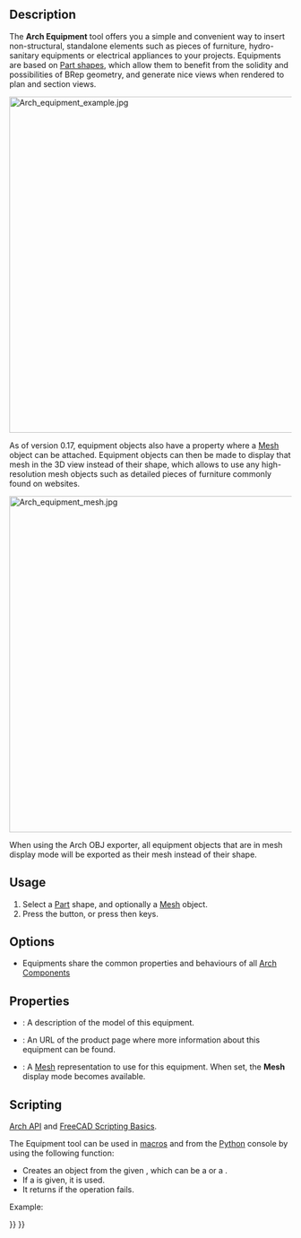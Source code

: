 <languages/>

{{Docnav
|[[Arch_Truss|Truss]]
|[[Arch_Rebar|Rebar]]
|[[BIM_Workbench|BIM]]
|IconL=Arch_Truss.svg
|IconR=Arch_Rebar.svg
|IconC=Workbench_BIM.svg
}}

{{VeryImportantMessage|THIS COMMAND IS PART OF THE INTEGRATED [[BIM_Workbench|BIM WORKBENCH]] IN V1.0<br>
This page has been updated for that version.}}

{{GuiCommand
|Name=Arch Equipment
|MenuLocation=3D/BIM → Equipment
|Workbenches=[[BIM_Workbench|BIM]]
|Shortcut={{KEY|E}} {{KEY|Q}}
|SeeAlso=
}}

==Description== 

The '''Arch Equipment''' tool offers you a simple and convenient way to insert non-structural, standalone elements such as pieces of furniture, hydro-sanitary equipments or electrical appliances to your projects. Equipments are based on [[Part_Workbench|Part shapes]], which allow them to benefit from the solidity and possibilities of BRep geometry, and generate nice views when rendered to plan and section views. 

[[Image:Arch equipment example.jpg|600px]]
{{Caption|Furniture objects enclosed in an [[Arch_Equipment|Arch Equipment]] object. The flat projections can be obtained by the [[Draft_Shape2DView|Draft Shape2DView]] tool}}

As of version 0.17, equipment objects also have a {{PropertyData|HiRes}} property where a [[Mesh Workbench|Mesh]] object can be attached. Equipment objects can then be made to display that mesh in the 3D view instead of their shape, which allows to use any high-resolution mesh objects such as detailed pieces of furniture commonly found on websites.

[[Image:Arch equipment mesh.jpg|600px]]
{{Caption|Furniture objects enclosed in an [[Arch Equipment|Arch Equipment]] object, with a high resolution mesh attached}}

When using the Arch OBJ exporter, all equipment objects that are in mesh display mode will be exported as their mesh instead of their shape.

==Usage==

# Select a [[Part_Workbench|Part]] shape, and optionally a [[Mesh_Workbench|Mesh]] object.
# Press the {{Button|[[Image:Arch_Equipment.svg|16px]] [[Arch_Equipment|Equipment]]}} button, or press {{KEY|E}} then {{KEY|Q}} keys.

==Options==

* Equipments share the common properties and behaviours of all [[Arch Component|Arch Components]]

==Properties== 

* {{PropertyData|Model}}: A description of the model of this equipment.
* {{PropertyData|Url}}: An URL of the product page where more information about this equipment can be found.
* {{PropertyData|Mesh}}: A [[Mesh Workbench|Mesh]] representation to use for this equipment. When set, the '''Mesh''' display mode becomes available.

==Scripting==

{{Emphasis|See also:}} [[Arch API|Arch API]] and [[FreeCAD Scripting Basics|FreeCAD Scripting Basics]].

The Equipment tool can be used in [[Macros|macros]] and from the [[Python|Python]] console by using the following function:
{{Code|code=
Equipment = makeEquipment(baseobj=None, placement=None, name="Equipment")
}}

* Creates an {{incode|Equipment}} object from the given {{incode|baseobj}}, which can be a {{incode|Part}} or a {{incode|Mesh}}.
* If a {{incode|placement}} is given, it is used.
* It returns {{incode|None}} if the operation fails.

Example:
{{Code|code=
import FreeCAD, Arch

Box = FreeCAD.ActiveDocument.addObject("Part::Box", "Box")
Box.Length = 500
Box.Width = 2000
Box.Height = 600

Equip = Arch.makeEquipment(Box)
FreeCAD.ActiveDocument.recompute()
}}


{{Docnav
|[[Arch_Truss|Truss]]
|[[Arch_Rebar|Rebar]]
|[[BIM_Workbench|BIM]]
|IconL=Arch_Truss.svg
|IconR=Arch_Rebar.svg
|IconC=Workbench_BIM.svg
}}

{{BIM_Tools_navi{{#translation:}}}}
{{Userdocnavi{{#translation:}}}}